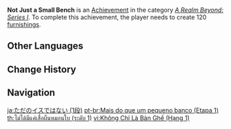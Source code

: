 {{Achievement Infobox
|title        = Not Just a Small Bench
|id           = 81062
|order id     = 1063
|category     = A Realm Beyond: Series I
|description  = Create 120 [[furnishings]].
|requirements = 
|primogems    = 5
|tracking     = Tracks the total number of furnishings created.
|topic        = 
|set          = Not Just a Small Bench
|tier         = 1
|tiers_total  = 3
}}
'''Not Just a Small Bench''' is an [[Achievement]] in the category ''[[A Realm Beyond: Series I]]''. To complete this achievement, the player needs to create 120 [[furnishings]].
<!--
==Trivia==

==Video Guides==
{{EVT
|video1   = 
|caption1 = 
}}
-->
==Other Languages==
{{Transclude|Not Just a Small Bench|Other Languages}}

==Change History==
{{Change History|1.5}}
<!--
==References==
{{Reflist}}
-->
==Navigation==
{{Achievement Navbox}}

[[ja:ただのイスではない (1段)]]
[[pt-br:Mais do que um pequeno banco (Etapa 1)]]
[[th:ไม่ได้มีแค่เสื่อผืนหมอนใบ (ระดับ 1)]]
[[vi:Không Chỉ Là Bàn Ghế (Hạng 1)]]